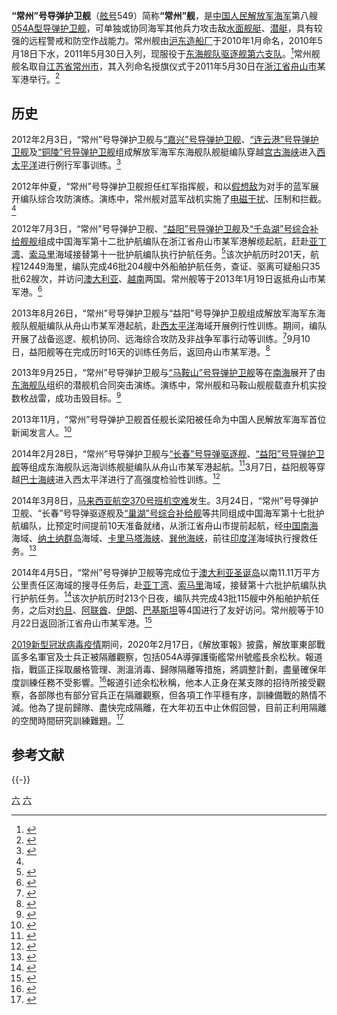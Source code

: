 {{军舰模板
|名称= 常州舰  [[File:Naval_Ensign_of_the_People's_Republic_of_China.svg|30px]]
|图片= [[File:PLANS_Changzhou_(FFG-549)_20150718.jpg|300px]]
|照片说明=正在穿越[[宫古海峡|宫古海峡]]的常州舰
|舰名来源= [[江苏省|江苏省]][[常州市|常州市]]
|拥有国= [[中华人民共和国|中华人民共和国]]
|制造= [[沪东造船厂|沪东造船厂]] 
|型号= [[054A型导弹护卫舰|054A型导弹护卫舰]]
|动工= 
|下水= 2010年5月18日
|服役= 2011年5月30日
|状态= 在役
|荣誉= 集体二等功<!--表彰执行护航任务成绩突出-->
|正常= 3600吨
|满载= 4000吨
|全长= 134米
|全宽= 16米
|吃水= 5米
|动力方式= {{link-en|柴-柴联合|Combined diesel and diesel}}（CODAD）
|发动机= [[16PA6V-280STC柴油机|16PA6V-280STC]][[柴油机|柴油机]]×4
|极速= 不低于27节
|续航= 4000海里（18节）
|成员= 不多于180人
|舰载机= [[卡-28|卡-28]]×1或[[直-9#直-9C|直-9C]]×1
|搜索系统=H/SJD-9型舰壳主/被动声纳<br>H/LJQ-366型超视距对海搜索雷达<br>H/LJP-349A型火控雷达<br>H/LJQ-382型三坐标对空搜索雷达<br>H/LJQ-364型对海/低空搜索雷达<br>H/SJG-206型被动拖曳线列阵声纳
|武器系统= 4联装[[鹰击-83J|YJ-83J]][[反舰导弹|反舰导弹]]×2<br>8单元H/AKJ-16型[[垂直发射系统|垂直发射系统]]×4<br>[[H/PJ-26型单管76毫米隐身舰炮|H/PJ-26型单管76毫米隐身舰炮]]<br>[[H/PJ-12型7管30毫米舰炮|H/PJ-12型7管30毫米舰炮]]×2<br>003A型6管火箭深弹发射装置×2<br>3联装7424型324mm鱼雷发射器×2
|电战系统= H/RJZ-726型电子对抗系统<br> <br>18联装H/RJZ-726-4型干扰发射装置×2
|其它=
}}
'''“常州”号导弹护卫舰'''（[[舷号|舷号]]549）简称'''“常州”舰'''，是[[中国人民解放军海军|中国人民解放军海军]]第八艘[[054A型导弹护卫舰|054A型导弹护卫舰]]，可单独或协同海军其他兵力攻击敌[[水面舰艇|水面舰艇]]、[[潜艇|潜艇]]，具有较强的远程警戒和防空作战能力。常州舰由[[沪东造船厂|沪东造船厂]]于2010年1月命名，2010年5月18日下水，2011年5月30日入列，现服役于[[东海舰队|东海舰队]][[驱逐舰第六支队|驱逐舰第六支队]]。<ref>{{cite web |url=http://js.people.com.cn/html/2013/07/04/239311.html |title=常州舰全体官兵获“荣誉市民”称号 |publisher=人民网 |date=2013-07-04 |access-date=2014-10-07 |archive-date=2014-10-10 |archive-url=https://web.archive.org/web/20141010224804/http://js.people.com.cn/html/2013/07/04/239311.html |dead-url=no }}</ref>常州舰舰名取自[[江苏省|江苏省]][[常州市|常州市]]，其入列命名授旗仪式于2011年5月30日在[[浙江省|浙江省]][[舟山市|舟山市]]某军港举行。<ref>{{cite web |url=http://www.changzhou.gov.cn/art/2011/6/2/art_28_162359.html |title=海军“常州舰”正式入列命名 |publisher=常州市政府门户网站 |date=2011-06-02 |deadurl=yes |archiveurl=https://web.archive.org/web/20141011000808/http://www.changzhou.gov.cn/art/2011/6/2/art_28_162359.html |archivedate=2014-10-11 }}</ref>

== 历史 ==
2012年2月3日，“常州”号导弹护卫舰与[[“嘉兴”号导弹护卫舰|“嘉兴”号导弹护卫舰]]、[[“连云港”号导弹护卫舰|“连云港”号导弹护卫舰]]及[[“铜陵”号导弹护卫舰|“铜陵”号导弹护卫舰]]组成解放军海军东海舰队舰艇编队穿越[[宫古海峡|宫古海峡]]进入[[西太平洋|西太平洋]]进行例行军事训练。<ref name=xinhua>{{cite web|url=http://news.xinhuanet.com/mil/2013-05/05/c_124664309.htm|title=记东海舰队某驱逐舰支队常州舰舰长梁阳|publisher=新华网|date=2013-05-05|access-date=2014-10-07|archive-date=2013-05-10|archive-url=https://web.archive.org/web/20130510005722/http://news.xinhuanet.com/mil/2013-05/05/c_124664309.htm}}</ref>

2012年仲夏，“常州”号导弹护卫舰担任红军指挥舰，和以[[假想敌|假想敌]]为对手的蓝军展开编队综合攻防演练。演练中，常州舰对蓝军战机实施了[[电磁干扰|电磁干扰]]、压制和拦截。<ref name=xinhua/>

2012年7月3日，“常州”号导弹护卫舰、[[益阳号导弹护卫舰|“益阳”号导弹护卫舰]]及[[千岛湖号综合补给舰舰|“千岛湖”号综合补给舰舰]]组成中国海军第十二批护航编队在浙江省舟山市某军港解缆起航，赶赴[[亚丁湾|亚丁湾]]、[[索马里|索马里]]海域接替第十一批护航编队执行护航任务。<ref>{{cite web|url=http://www.chinanews.com/tp/hd2011/2012/07-03/112079.shtml|title=中国海军第十二批护航编队起航|publisher=中新网|date=2012-07-03|access-date=2014-10-07|archive-date=2018-10-06|archive-url=https://web.archive.org/web/20181006000324/http://www.chinanews.com/tp/hd2011/2012/07-03/112079.shtml}}</ref>该次护航历时201天，航程12449海里，编队完成46批204艘中外船舶护航任务，查证、驱离可疑船只35批62艘次，并访问[[澳大利亚|澳大利亚]]、[[越南|越南]]两国。常州舰等于2013年1月19日返抵舟山市某军港。<ref>{{cite web|url=http://navy.81.cn/content/2013-01/19/content_5188088.htm|title=海军第十二批护航编队凯旋|publisher=中国海军网|date=2013-01-19|access-date=2014-10-07|archive-date=2018-09-29|archive-url=https://web.archive.org/web/20180929211540/http://navy.81.cn/content/2013-01/19/content_5188088.htm}}</ref>

2013年8月26日，“常州”号导弹护卫舰与“益阳”号导弹护卫舰组成解放军海军东海舰队舰艇编队从舟山市某军港起航，赴[[西太平洋|西太平洋]]海域开展例行性训练。期间，编队开展了战备巡逻、舰机协同、远海综合攻防及非战争军事行动等训练。<ref>{{cite web|url= http://news.xinhuanet.com/mil/2013-08/26/c_117100232.htm|title= 中国海军舰艇编队赴西太平洋开展远海训练|publisher= 新华网|date= 2013-08-26|access-date= 2014-10-07|archive-date= 2014-10-06|archive-url= https://web.archive.org/web/20141006120810/http://news.xinhuanet.com/mil/2013-08/26/c_117100232.htm}}</ref>9月10日，益阳舰等在完成历时16天的训练任务后，返回舟山市某军港。<ref>{{cite web|url= http://news.xinhuanet.com/politics/2013-09/11/c_125364367.htm|title= 东海舰队远海训练编队返回舟山|publisher= 新华网|date= 2013-09-11|access-date= 2014-10-07|archive-date= 2014-10-06|archive-url= https://web.archive.org/web/20141006085228/http://news.xinhuanet.com/politics/2013-09/11/c_125364367.htm}}</ref>

2013年9月25日，“常州”号导弹护卫舰与[[马鞍山号导弹护卫舰|“马鞍山”号导弹护卫舰]]等在[[南海|南海]]展开了由[[东海舰队|东海舰队]]组织的潜舰机合同突击演练。演练中，常州舰和马鞍山舰舰载直升机实投数枚战雷，成功击毁目标。<ref>{{cite web|url=http://news.xinhuanet.com/mil/2013-09/25/c_125446859.htm|title=现场：东海舰队在南海组织新型战雷实弹演练|publisher=新华网|date=2013-09-25|access-date=2014-10-07|archive-date=2013-09-28|archive-url=https://web.archive.org/web/20130928095153/http://news.xinhuanet.com/mil/2013-09/25/c_125446859.htm}}</ref>

2013年11月，“常州”号导弹护卫舰首任舰长梁阳被任命为中国人民解放军海军首位新闻发言人。<ref>{{cite web|url=http://news.xinhuanet.com/mil/2013-11/18/c_125720490.htm|title=常州舰舰长梁阳被确定为海军首位新闻发言人|publisher=新华网|date=2013-11-18|access-date=2014-10-07|archive-date=2014-10-11|archive-url=https://web.archive.org/web/20141011215728/http://news.xinhuanet.com/mil/2013-11/18/c_125720490.htm}}</ref>

2014年2月28日，“常州”号导弹护卫舰与[[长春号导弹驱逐舰|“长春”号导弹驱逐舰]]、[[益阳号导弹护卫舰|“益阳”号导弹护卫舰]]等组成东海舰队远海训练舰艇编队从舟山市某军港起航。<ref>{{cite web|url=http://www.chinamil.com.cn/jfjbmap/content/2014-03/02/content_69030.htm|title=东海舰队远海训练舰艇编队起航|publisher=中国军网|date=2014-03-02|deadurl=yes|archiveurl=https://web.archive.org/web/20141006065602/http://www.chinamil.com.cn/jfjbmap/content/2014-03/02/content_69030.htm|archivedate=2014-10-06}}</ref>3月7日，益阳舰等穿越[[巴士海峡|巴士海峡]]进入西太平洋进行了高强度检验性训练。<ref>{{cite web|url=http://mil.news.sina.com.cn/2014-03-10/1136767992.html|title=中国海军编队西太演习：长春舰距敌千米实弹打击|publisher=新浪网|date=2014-03-10|access-date=2014-10-07|archive-date=2019-06-02|archive-url=https://web.archive.org/web/20190602170846/http://mil.news.sina.com.cn/2014-03-10/1136767992.html}}</ref>

2014年3月8日，[[马来西亚航空370号班机空难|马来西亚航空370号班机空难]]发生。3月24日，“常州”号导弹护卫舰、“长春”号导弹驱逐舰及[[巢湖号综合补给舰|“巢湖”号综合补给舰]]等共同组成中国海军第十七批护航编队，比预定时间提前10天准备就绪，从浙江省舟山市提前起航，经[[中国南海|中国南海]]海域、[[纳土纳群岛|纳土纳群岛]]海域、[[卡里马塔海峡|卡里马塔海峡]]、[[巽他海峡|巽他海峡]]，前往[[印度洋|印度洋]]海域执行搜救任务。<ref>{{cite news|url=http://www.chinamil.com.cn/jfjbmap/content/2014-03/25/content_71160.htm|title=海军第十七批护航编队从舟山起航|publisher=解放军报|date=2014-03-25|deadurl=yes|archiveurl=https://web.archive.org/web/20141011081940/http://www.chinamil.com.cn/jfjbmap/content/2014-03/25/content_71160.htm|archivedate=2014-10-11}}</ref>

2014年4月5日，“常州”号导弹护卫舰等完成位于[[澳大利亚|澳大利亚]][[圣诞岛|圣诞岛]]以南11.11万平方公里责任区海域的搜寻任务后，赴[[亚丁湾|亚丁湾]]、[[索马里|索马里]]海域，接替第十六批护航编队执行护航任务。<ref>{{cite news|url=http://navy.81.cn/content/2014-04/05/content_5841849.htm|title=第十七批护航编队离开搜救海区赴亚丁湾海域执行护航任务|publisher=中国海军网|date=2014-04-05|accessdate=2014-10-07|archive-date=2018-09-29|archive-url=https://web.archive.org/web/20180929231726/http://navy.81.cn/content/2014-04/05/content_5841849.htm}}</ref>该次护航历时213个日夜，编队共完成43批115艘中外船舶护航任务，之后对[[约旦|约旦]]、[[阿联酋|阿联酋]]、[[伊朗|伊朗]]、[[巴基斯坦|巴基斯坦]]等4国进行了友好访问。常州舰等于10月22日返回浙江省舟山市某军港。<ref>{{cite news |url= http://www.chinanews.com/mil/2014/10-22/6707067.shtml |title= 我国海军第十七批护航编队凯旋回国 |publisher= 中新网 |date= 2014-10-22 |accessdate= 2014-10-22 |archive-date= 2020-11-04 |archive-url= https://web.archive.org/web/20201104183302/http://www.chinanews.com/mil/2014/10-22/6707067.shtml |dead-url= no }}</ref>

[[2019新型冠狀病毒疫情|2019新型冠狀病毒疫情]]期间，2020年2月17日，《解放軍報》披露，解放軍東部戰區多名軍官及士兵正被隔離觀察，包括054A導彈護衞艦常州號艦長余松秋。報道指，戰區正採取嚴格管理、測溫消毒、歸隊隔離等措施，將調整計劃，盡量確保年度訓練任務不受影響。<ref>{{cite news |url=http://hk.on.cc/hk/bkn/cnt/cnnews/20200220/bkn-20200220001140331-0220_00952_001.html |title=新冠肺炎：東部戰區多名官兵被隔離　包括常州艦艦長 |publisher=東網 |date=2020-02-20 |accessdate=2020-02-20 |archive-date=2020-02-20 |archive-url=https://web.archive.org/web/20200220040547/https://hk.on.cc/hk/bkn/cnt/cnnews/20200220/bkn-20200220001140331-0220_00952_001.html }}</ref>報道引述余松秋稱，他本人正身在某支隊的招待所接受觀察，各部隊也有部分官兵正在隔離觀察，但各項工作平穩有序，訓練備戰的熱情不減。他為了提前歸隊、盡快完成隔離，在大年初五中止休假回營，目前正利用隔離的空閒時間研究訓練難題。<ref>{{cite news |url=http://www.81.cn/jfjbmap/content/2020-02/17/content_254248.htm |title=抗疫不误战斗力 防控不松战备弦 |publisher=中國軍网 |date=2020-02-17 |accessdate=2020-02-20 |archive-date=2020-02-20 |archive-url=https://web.archive.org/web/20200220040537/http://www.81.cn/jfjbmap/content/2020-02/17/content_254248.htm }}</ref>

== 参考文献 ==
{{Reflist}}

{{-}}
{{驱逐舰第六支队}}
{{054A型导弹护卫舰}}

[[Category:054A型导弹护卫舰|六]]
[[Category:2010年下水|六]]